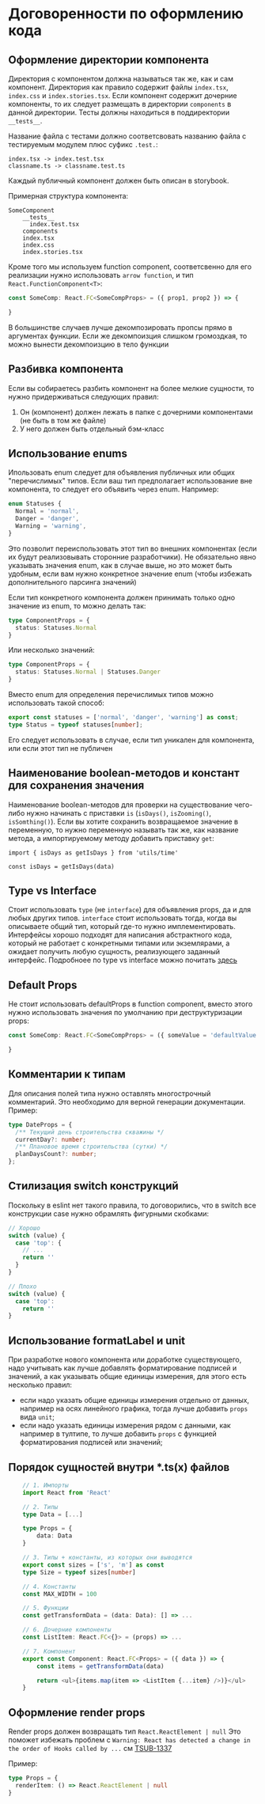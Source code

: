 
<Meta title="Документация/Договоренности по оформлению кода" />

# Договоренности по оформлению кода

## Оформление директории компонента
Директория с компонентом должна называться так же, как и сам компонент. Директория как правило содержит файлы `index.tsx`, `index.css` и `index.stories.tsx`. Если компонент содержит дочерние компоненты, то их следует размещать в директории `components` в данной директории. Тесты должны находиться в поддиректории `__tests__`.

Название файла с тестами должно соответсвовать названию файла с тестируемым модулем плюс суфикс `.test.`:

```
index.tsx -> index.test.tsx
classname.ts -> classname.test.ts
```

Каждый публичный компонент должен быть описан в storybook.

Примерная структура компонента:

```
SomeComponent
    __tests__
      index.test.tsx
    components
    index.tsx
    index.css
    index.stories.tsx
```

Кроме того мы используем function component, соответсвенно для его реализации нужно использовать `arrow function`, и тип `React.FunctionComponent<T>`:

```typescript
const SomeComp: React.FC<SomeCompProps> = ({ prop1, prop2 }) => {

}
```

В большинстве случаев лучше декомпозировать пропсы прямо в аргументах функции. Если же декомпоизция слишком громоздкая, то можно вынести декомпоизцию в тело функции

## Разбивка компонента
Если вы собираетесь разбить компонент на более мелкие сущности, то нужно придерживаться следующих правил:
1. Он (компонент) должен лежать в папке с дочерними компонентами (не быть в том же файле)
2. У него должен быть отдельный бэм-класс


## Использование enums
Ипользовать enum следует для объявления публичных или общих "перечислимых" типов. Если ваш тип предполагает использование вне компонента, то следует его объявить через enum. Например:

```typescript
enum Statuses {
  Normal = 'normal',
  Danger = 'danger',
  Warning = 'warning',
}
```

Это позволит переиспользовать этот тип во внешних компонентах (если их будут реализовывать сторонние разработчики). Не обязательно явно указывать значения enum, как в случае выше, но это может быть удобным, если вам нужно конкретное значение enum (чтобы избежать дополнительного парсинга значений)

Если тип конкретного компонента должен принимать только одно значение из enum, то можно делать так:

```typescript
type ComponentProps = {
  status: Statuses.Normal
}
```

Или несколько значений:

```typescript
type ComponentProps = {
  status: Statuses.Normal | Statuses.Danger
}
```

Вместо enum для определения перечислимых типов можно использовать такой способ:

```typescript
export const statuses = ['normal', 'danger', 'warning'] as const;
type Status = typeof statuses[number];
```

Его следует использовать в случае, если тип уникален для компонента, или если этот тип не публичен

## Наименование boolean-методов и констант для сохранения значения
Наименование boolean-методов для проверки на существование чего-либо нужно начинать с приставки `is` (`isDays()`, `isZooming()`, `isSomthing()`). Если вы хотите сохранить возвращаемое значение в переменную, то нужно переменную называть так же, как название метода, а импортируемому методу добавить приставку `get`:

```
import { isDays as getIsDays } from 'utils/time'

const isDays = getIsDays(data)
```

## Type vs Interface
Стоит использовать `type` (не `interface`) для объявления props, да и для любых других типов. `interface` стоит использовать тогда, когда вы описываете общий тип, который где-то нужно имплементировать. Интерфейсы хорошо подходят для написания абстрактного кода, который не работает с конкретными типами или экземлярами, а ожидает получить любую сущность, реализующего заданный интерфейс. Подробноее по type vs interface можно почитать [здесь](https://medium.com/@martin_hotell/interface-vs-type-alias-in-typescript-2-7-2a8f1777af4c)

## Default Props
Не стоит использовать defaultProps в function component, вместо этого нужно использовать значения по умолчанию при деструктуризации props:

```typescript
const SomeComp: React.FC<SomeCompProps> = ({ someValue = 'defaultValue' }) => {

}
```

## Комментарии к типам
Для описания полей типа нужно оставлять многострочный комментарий. Это необходимо для верной генерации документации. Пример:

```typescript
type DateProps = {
  /** Текущий день строительства скважины */
  currentDay?: number;
  /** Плановое время строительства (сутки) */
  planDaysCount?: number;
};
```

## Стилизация switch конструкций
Поскольку в eslint нет такого правила, то договорились, что в switch все конструкции case нужно обрамлять фигурными скобками:
```js
// Хорошо
switch (value) {
  case 'top': {
    // ...
    return ''
  }
}

// Плохо
switch (value) {
  case 'top':
    return ''
}
```

## Использование formatLabel и unit
При разработке нового компонента или доработке существующего, надо учитывать
как лучше добавлять форматирование подписей и значений, а как указывать общие
единицы измерения, для этого есть несколько правил:

* если надо указать общие единицы измерения отдельно от данных, например на
осях линейного графика, тогда лучше добавить `props` вида `unit`;
* если надо указать единицы измерения рядом с данными, как например в тултипе,
то лучше добавить `props` с функцией форматирования подписей или значений;

## Порядок сущностей внутри *.ts(x) файлов
```typescript
    // 1. Импорты
    import React from 'React'

    // 2. Типы
    type Data = [...]

    type Props = {
        data: Data
    }

    // 3. Типы + константы, из которых они выводятся
    export const sizes = ['s', 'm'] as const
    type Size = typeof sizes[number]

    // 4. Константы
    const MAX_WIDTH = 100

    // 5. Функции
    const getTransformData = (data: Data): [] => ...

    // 6. Дочерние компоненты
    const ListItem: React.FC<{}> = (props) => ...

    // 7. Компонент
    export const Component: React.FC<Props> = ({ data }) => {
        const items = getTransformData(data)

        return <ul>{items.map(item => <ListItem {...item} />)}</ul>
    }
```
## Оформление render props
Render props должен возвращать тип `React.ReactElement | null`
Это поможет избежать проблем с `Warning: React has detected a change in the order of Hooks
called by ...` см [TSUB-1337](https://jira.csssr.io/browse/TSUB-1337)

Пример:
```typescript
type Props = {
  renderItem: () => React.ReactElement | null
}
```

